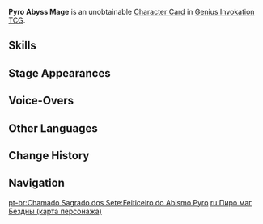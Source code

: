 {{About|the [[Character Card]]|the [[Elite Enemy]]|Pyro Abyss Mage}}
{{Genius Invokation TCG Infobox
|title       = Pyro Abyss Mage
|id          = 003301
|image       = Pyro Abyss Mage Character Card.png
|type        = Character Card
|health      = 4
|element     = Pyro
|faction     = Monster
|weapon      = Other Weapons
|features    = Pyro Abyss Mage
}}
'''Pyro Abyss Mage''' is an unobtainable [[Character Card]] in [[Genius Invokation TCG]].

==Skills==
{{Genius Invokation TCG Skills Table}}

==Stage Appearances==
{{Genius Invokation TCG Stage Appearances}}

==Voice-Overs==
{{VO/Enemy
|enemy                   = Abyss Fire (Character Card)
|vo_01_00_title          = Character Select
|vo_01_01_tx_en          = {{A|vo gcg monster abyss fire selectonstage 01.ogg}} {{A|vo gcg monster abyss fire selectonstage 02.ogg}}

|vo_02_00_title          = Blazing Visage
|vo_02_01_tx_en          = {{A|vo gcg monster abyss fire elementalart 01.ogg}}

|vo_03_00_title          = Rite of the Molten Eruption
|vo_03_01_tx_en          = {{A|vo gcg monster abyss fire elementalburst 01.ogg}}

|vo_04_00_title          = Heavy Hit Taken
|vo_04_01_tx_en          = {{A|vo gcg monster abyss fire hitheavy 01.ogg}} {{A|vo gcg monster abyss fire hitheavy 02.ogg}} {{A|vo gcg monster abyss fire hitheavy 03.ogg}}

|vo_05_00_title          = Defeated
|vo_05_01_tx_en          = {{A|vo gcg monster abyss fire die 01.ogg}} {{A|vo gcg monster abyss fire die 02.ogg}} {{A|vo gcg monster abyss fire die 03.ogg}}
}}

==Other Languages==
{{Other Languages|Transclude=Pyro Abyss Mage}}

==Change History==
{{Change History|3.3}}

==Navigation==
{{Genius Invokation TCG Navbox|Character Card Unobtainable}}

[[pt-br:Chamado Sagrado dos Sete:Feiticeiro do Abismo Pyro]]
[[ru:Пиро маг Бездны (карта персонажа)]]